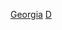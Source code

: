 {{United States topic|prefix=:Category:各年代}}
{{Commons category|Georgia (U.S. state) by decade}}

[[Category:各年代美国各州|Georgia]]
[[Category:乔治亚州各时期历史|D]]